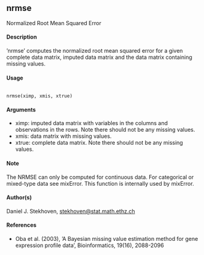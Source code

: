 ## nrmse
Normalized Root Mean Squared Error

#### Description
’nrmse’ computes the normalized root mean squared error for a given complete data matrix, imputed data matrix and the data matrix containing missing values.

#### Usage
<pre><code>
nrmse(ximp, xmis, xtrue)
</code></pre>

#### Arguments
* ximp: imputed data matrix with variables in the columns and observations in the rows. Note there should not be any missing values.
* xmis: data matrix with missing values.
* xtrue: complete data matrix. Note there should not be any missing values.

#### Note
The NRMSE can only be computed for continuous data. For categorical or mixed-type data see
mixError. This function is internally used by mixError.

#### Author(s)
Daniel J. Stekhoven, <stekhoven@stat.math.ethz.ch>

#### References
* Oba et al. (2003), ’A Bayesian missing value estimation method for gene expression profile data’, Bioinformatics, 19(16), 2088-2096

